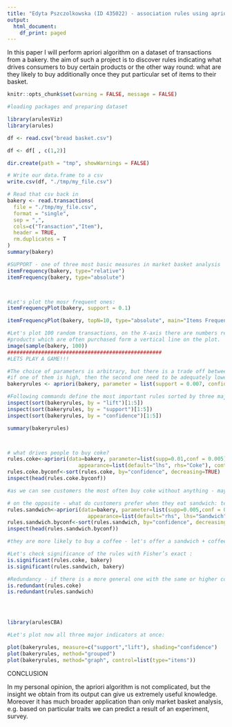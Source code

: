 ```yaml
---
title: "Edyta Pszczolkowska (ID 435022) - association rules using apriori algorithm"
output:
  html_document:
    df_print: paged
---
```


In this paper I will perform apriori algorithm on a dataset of transactions from a bakery. 
the aim of such a project is to discover rules indicating what drives consumers to buy 
certain products or the other way round: what are they likely to
buy additionally once they put particular set of items to their basket.

```r
knitr::opts_chunk$set(warning = FALSE, message = FALSE)
```

```r

#loading packages and preparing dataset

library(arulesViz)
library(arules)

df <- read.csv("bread basket.csv")

df <- df[ , c(1,2)]

dir.create(path = "tmp", showWarnings = FALSE)

# Write our data.frame to a csv
write.csv(df, "./tmp/my_file.csv")

# Read that csv back in
bakery <- read.transactions(
  file = "./tmp/my_file.csv",
  format = "single",
  sep = ",",
  cols=c("Transaction","Item"),
  header = TRUE,
  rm.duplicates = T
)
summary(bakery)

```

```r
#SUPPORT - one of three most basic measures in market basket analysis
itemFrequency(bakery, type="relative")
itemFrequency(bakery, type="absolute")



#Let's plot the mosr frequent ones:
itemFrequencyPlot(bakery, support = 0.1)

itemFrequencyPlot(bakery, topN=10, type="absolute", main="Items Frequency") 

#Let's plot 100 random transactions, on the X-axis there are numbers representing particular items, those
#products which are often purchased form a vertical line on the plot.
image(sample(bakery, 100))
##################################################
#LETS PLAY A GAME!!!

#The choice of parameters is arbitrary, but there is a trade off between quality of measures and  minimum length of a dataset, 
#if one of them is high, then the second one need to be adequately lower.
bakeryrules <- apriori(bakery, parameter = list(support = 0.007, confidence = 0.01, minlen = 3))

#Following commands define the most important rules sorted by three major measures: support, lift and confidence. 
inspect(sort(bakeryrules, by = "lift")[1:5])
inspect(sort(bakeryrules, by = "support")[1:5])
inspect(sort(bakeryrules, by = "confidence")[1:5])

summary(bakeryrules)



# what drives people to buy coke?
rules.coke<-apriori(data=bakery, parameter=list(supp=0.01,conf = 0.005), 
                       appearance=list(default="lhs", rhs="Coke"), control=list(verbose=F)) 
rules.coke.byconf<-sort(rules.coke, by="confidence", decreasing=TRUE)
inspect(head(rules.coke.byconf))

#as we can see customers the most often buy coke without anything - maybe simply a promotion 2 coke +1 for free would be a good idea?

# on the opposite - what do customers prefer when they eat sandwich: tea, coffee, a juice...?
rules.sandwich<-apriori(data=bakery, parameter=list(supp=0.005,conf = 0.005), 
                          appearance=list(default="rhs", lhs="Sandwich"), control=list(verbose=F)) 
rules.sandwich.byconf<-sort(rules.sandwich, by="confidence", decreasing=TRUE)
inspect(head(rules.sandwich.byconf))

#they are more likely to buy a coffee - let's offer a sandwich + coffee for 1€

#Let's check significance of the rules with Fisher’s exact :
is.significant(rules.coke, bakery)
is.significant(rules.sandwich, bakery)

#Redundancy - if there is a more general one with the same or higher confidence value.
is.redundant(rules.coke)
is.redundant(rules.sandwich)




library(arulesCBA)

#Let's plot now all three major indicators at once:

plot(bakeryrules, measure=c("support","lift"), shading="confidence")
plot(bakeryrules, method="grouped")
plot(bakeryrules, method="graph", control=list(type="items"))

```


CONCLUSION

In my personal opinion, the apriori algorithm is not complicated, but the insight we obtain from its output can give us extremely useful
knowledge. Moreover it has much broader application than only market basket analysis, e.g. based on particular traits we can predict a result of
an experiment, survey.
